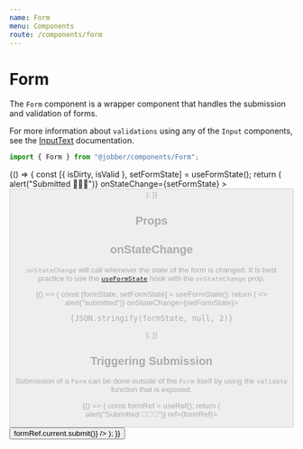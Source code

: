 ```yaml
---
name: Form
menu: Components
route: /components/form
---
```



# Form

<ComponentStatus stage="pre" responsive="no" accessible="no" />

The `Form` component is a wrapper component that handles the submission and
validation of forms.

For more information about `validations` using any of the `Input` components,
see the [InputText](/components/input-text/#validation-message) documentation.

```ts
import { Form } from "@jobber/components/Form";
```

<Playground>
  {() => {
    const [{ isDirty, isValid }, setFormState] = useFormState();
    return (
      <Form
        onSubmit={() => alert("Submitted 🎉🎉🎉")}
        onStateChange={setFormState}
      >
        <Content>
          <InputText
            placeholder="First Name"
            name="firstName"
            validations={{
              required: {
                value: true,
                message: "Tell us your name",
              },
              minLength: {
                value: 3,
                message: "Your name is to short.",
              },
            }}
          />
          <InputText
            placeholder="Last Name"
            name="lastName"
            validations={{
              required: {
                value: true,
                message: "Tell us your last name.",
              },
            }}
          />
          <Button
            label="Submit Form"
            submit={true}
            disabled={!isDirty || !isValid}
          />
        </Content>
      </Form>
    );
  }}
</Playground>

## Props

<Props of={Form} />

## onStateChange

`onStateChange` will call whenever the state of the form is changed. It is best
practice to use the [`useFormState`](/hooks/useFormState) hook with the
`onStateChange` prop.

<Playground>
  {() => {
    const [formState, setFormState] = useFormState();
    return (
      <>
        <Form onSubmit={() => alert("submitted")} onStateChange={setFormState}>
          <InputText
            placeholder="First Name"
            name="firstName"
            validations={{
              required: {
                value: true,
                message: "Tell us your name",
              },
              minLength: {
                value: 3,
                message: "Your name is to short.",
              },
            }}
          />
        </Form>
        <pre>{JSON.stringify(formState, null, 2)}</pre>
      </>
    );
  }}
</Playground>

## Triggering Submission

Submission of a `Form` can be done outside of the `Form` itself by using the
`validate` function that is exposed.

<Playground>
  {() => {
    const formRef = useRef();
    return (
      <Content>
        <Form onSubmit={() => alert("Submitted 🎉🎉🎉")} ref={formRef}>
          <Content>
            <InputText
              placeholder="First Name"
              name="firstName"
              validations={{
                required: {
                  value: true,
                  message: "Tell us your name",
                },
              }}
            />
            <InputText
              placeholder="Last Name"
              name="lastName"
              validations={{
                required: {
                  value: true,
                  message: "Tell us your last name.",
                },
              }}
            />
          </Content>
        </Form>
        <Button
          label="Submit Form from the outside"
          onClick={() => formRef.current.submit()}
        />
      </Content>
    );
  }}
</Playground>

